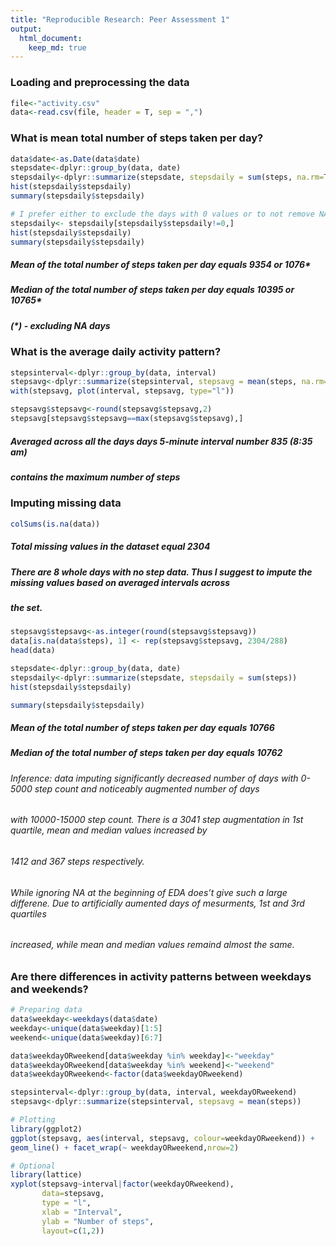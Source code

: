 ```yaml
---
title: "Reproducible Research: Peer Assessment 1"
output: 
  html_document:
    keep_md: true
--- 
```

### Loading and preprocessing the data

```r
file<-"activity.csv"
data<-read.csv(file, header = T, sep = ",")
```  
    
      
### What is mean total number of steps taken per day?

```r
data$date<-as.Date(data$date)
stepsdate<-dplyr::group_by(data, date)
stepsdaily<-dplyr::summarize(stepsdate, stepsdaily = sum(steps, na.rm=TRUE))
hist(stepsdaily$stepsdaily)
summary(stepsdaily$stepsdaily)

# I prefer either to exclude the days with 0 values or to not remove NA to get more clear understanding
stepsdaily<- stepsdaily[stepsdaily$stepsdaily!=0,]
hist(stepsdaily$stepsdaily)
summary(stepsdaily$stepsdaily)
```
##### Mean of the total number of steps taken per day equals 9354 or 1076* 
##### Median of the total number of steps taken per day equals 10395 or 10765* 
##### (*) - excluding NA days

### What is the average daily activity pattern?

```r
stepsinterval<-dplyr::group_by(data, interval)
stepsavg<-dplyr::summarize(stepsinterval, stepsavg = mean(steps, na.rm=TRUE))
with(stepsavg, plot(interval, stepsavg, type="l"))

stepsavg$stepsavg<-round(stepsavg$stepsavg,2)
stepsavg[stepsavg$stepsavg==max(stepsavg$stepsavg),]
```
##### Averaged across all the days days 5-minute interval number 835 (8:35 am) 
##### contains the maximum number of steps   

### Imputing missing data

```r
colSums(is.na(data))
``` 
##### Total missing values in the dataset equal 2304 
##### There are 8 whole days with no step data. Thus I suggest to impute the missing values based on averaged intervals across 
##### the set.

```r
stepsavg$stepsavg<-as.integer(round(stepsavg$stepsavg))
data[is.na(data$steps), 1] <- rep(stepsavg$stepsavg, 2304/288)
head(data)

stepsdate<-dplyr::group_by(data, date)
stepsdaily<-dplyr::summarize(stepsdate, stepsdaily = sum(steps))
hist(stepsdaily$stepsdaily)

summary(stepsdaily$stepsdaily)
```

##### Mean of the total number of steps taken per day equals 10766
##### Median of the total number of steps taken per day equals 10762
###### Inference: data imputing significantly decreased number of days with 0-5000 step count and noticeably augmented number of days  
###### with 10000-15000 step count. There is a 3041 step augmentation in 1st quartile, mean and median values increased by   
###### 1412 and 367 steps respectively.  
###### While ignoring NA at the beginning of EDA does't give such a large differene. Due to artificially aumented days of mesurments, 1st and 3rd quartiles 
###### increased, while mean and median values remaind almost the same.


### Are there differences in activity patterns between weekdays and weekends?

```r
# Preparing data
data$weekday<-weekdays(data$date)
weekday<-unique(data$weekday)[1:5]
weekend<-unique(data$weekday)[6:7]

data$weekdayORweekend[data$weekday %in% weekday]<-"weekday"
data$weekdayORweekend[data$weekday %in% weekend]<-"weekend"
data$weekdayORweekend<-factor(data$weekdayORweekend)

stepsinterval<-dplyr::group_by(data, interval, weekdayORweekend)
stepsavg<-dplyr::summarize(stepsinterval, stepsavg = mean(steps))
```

```r
# Plotting
library(ggplot2)
ggplot(stepsavg, aes(interval, stepsavg, colour=weekdayORweekend)) +
geom_line() + facet_wrap(~ weekdayORweekend,nrow=2)

# Optional
library(lattice)
xyplot(stepsavg~interval|factor(weekdayORweekend),
       data=stepsavg,
       type = "l",
       xlab = "Interval",
       ylab = "Number of steps",
       layout=c(1,2))
```



